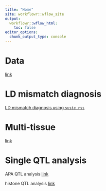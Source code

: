 ```yaml
---
title: "Home"
site: workflowr::wflow_site
output:
  workflowr::wflow_html:
    toc: false
editor_options:
  chunk_output_type: console
---
```


# Data

[link](https://sq-96.github.io/multigroup_ctwas_analysis/data.html)

# LD mismatch diagnosis

[LD mismatch diagnosis using `susie_rss`](detect_LD_mismatch_gwas_UKBBref_susie_rss.html)

# Multi-tissue 

[link](https://sq-96.github.io/multigroup_ctwas_analysis/multi_tissue.html)

# Single QTL analysis
APA QTL analysis [link](https://sq-96.github.io/multigroup_ctwas_analysis/apa_weights_analysis.html)

histone QTL analysis [link](https://sq-96.github.io/multigroup_ctwas_analysis/histone_weights_analysis.html)